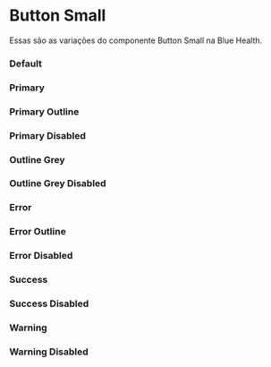

<Meta of={Story} />

# Button Small

Essas são as variações do componente Button Small na Blue Health.

### Default

<Canvas of={Story.Default} />

### Primary

<Canvas of={Story.Primary} />

### Primary Outline

<Canvas of={Story.PrimaryOutline} />

### Primary Disabled

<Canvas of={Story.PrimaryDisabled} />

### Outline Grey

<Canvas of={Story.OutlineGrey} />

### Outline Grey Disabled

<Canvas of={Story.OutlineGreyDisabled} />

### Error

<Canvas of={Story.Error} />

### Error Outline

<Canvas of={Story.ErrorOutline} />

### Error Disabled

<Canvas of={Story.ErrorDisabled} />

### Success

<Canvas of={Story.Success} />

### Success Disabled

<Canvas of={Story.SuccessDisabled} />

### Warning

<Canvas of={Story.Warning} />

### Warning Disabled

<Canvas of={Story.WarningDisabled} />
